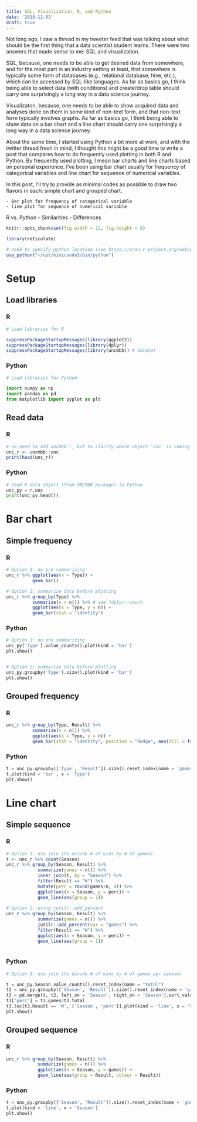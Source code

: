 ```yaml
---
title: SQL, Visualization, R, and Python
date: '2018-11-03'
draft: true
---
```


Not long ago, I saw a thread in my tweeter feed that was talking about what should be the first thing that a data scientist student learns. There were two answers that made sense to me: SQL and visualization. 

SQL, because, one needs to be able to get desired data from somewhere, and for the most part in an industry setting at least, that somewhere is typically some form of databases (e.g., relational database, hive, etc.), which can be accessed by SQL-like languages. As far as basics go, I think being able to select data (with conditions) and create/drop table should carry one surprisingly a long way in a data science journey.

Visualizaton, because, one needs to be able to show acquired data and analyses done on them in some kind of non-text form, and that non-text form typically involves graphs. As far as basics go, I think being able to show data on a bar chart and a line chart should carry one surprisingly a long way in a data science journey.

About the same time, I started using Python a bit more at work, and with the twitter thread fresh in mind, I thought this might be a good time to write a post that compares how to do frequently used plotting in both R and Python. By frequently used plotting, I mean bar charts and line charts based on personal experience. I've been using bar chart usually for frequency of categorical variables and line chart for sequence of numerical variables.  


In this post, I'll try to provide as minimal codes as possible to draw two flavors in each: simple chart and grouped chart. 

    - Bar plot for frequency of categorical variable
    - line plot for sequence of numerical variable

R vs. Python
    - Similarities
    - Differences
    
```r
knitr::opts_chunk$set(fig.width = 12, fig.height = 8)

library(reticulate)

# need to specify python location (see https://cran.r-project.org/web/packages/reticulate/vignettes/r_markdown.html)
use_python("~/opt/miniconda3/bin/python")

```

# Setup
## Load libraries
### R
```r
# Load libraries for R

suppressPackageStartupMessages(library(ggplot2))
suppressPackageStartupMessages(library(dplyr))
suppressPackageStartupMessages(library(uncmbb)) # dataset

```

### Python

```python

# Load libraries for Python

import numpy as np
import pandas as pd
from matplotlib import pyplot as plt
```

## Read data

### R

```r
# no need to add uncmbb::, but to clarify where object 'unc' is coming from
unc_r <- uncmbb::unc 
print(head(unc_r))

```

### Python

```python

# read R data object (from UNCMBB package) in Python
unc_py = r.unc
print(unc_py.head())

```


# Bar chart

## Simple frequency
### R
```r

# Option 1: no pre summarizing
unc_r %>% ggplot(aes(x = Type)) +
          geom_bar()

# Option 2: summarize data before plotting
unc_r %>% group_by(Type) %>%
          summarize(n = n()) %>% # see ?dplyr::count
          ggplot(aes(x = Type, y = n)) +
          geom_bar(stat = "identity")


```

### Python

```python
# Option 1: no pre summarizing
unc_py['Type'].value_counts().plot(kind = 'bar')
plt.show()


# Option 2: summarize data before plotting
unc_py.groupby('Type').size().plot(kind = 'bar')
plt.show()

```

## Grouped frequency
### R
```r
unc_r %>% group_by(Type, Result) %>%
          summarize(n = n()) %>%
          ggplot(aes(x = Type, y = n)) +
          geom_bar(stat = "identity", position = "dodge", aes(fill = factor(Result)))

```

### Python

```python
t = unc_py.groupby(['Type', 'Result']).size().reset_index(name = 'games').pivot(index = 'Type', columns = 'Result', values = 'games').reset_index()
t.plot(kind = 'bar', x = 'Type')
plt.show()
```


# Line chart
## Simple sequence
### R
```r
# Option 1: use join (to divide # of wins by # of games)
t <- unc_r %>% count(Season)
unc_r %>% group_by(Season, Result) %>%
            summarize(games = n()) %>%
            inner_join(t, by = "Season") %>%
            filter(Result == "W") %>%
            mutate(perc = round(games/n, 4)) %>%
            ggplot(aes(x = Season, y = perc)) + 
            geom_line(aes(group = 1))
    
# Option 2: using jutilr::add_percent
unc_r %>% group_by(Season, Result) %>%
            summarize(games = n()) %>%
            jutilr::add_percent(var = "games") %>% 
            filter(Result == "W") %>%
            ggplot(aes(x = Season, y = perc)) + 
            geom_line(aes(group = 1))
    
```

### Python

```python

# Option 1: use join (to divide # of wins by # of games per season)

t = unc_py.Season.value_counts().reset_index(name = "total")
t2 = unc_py.groupby(['Season', 'Result']).size().reset_index(name = 'games')
t3 = pd.merge(t, t2, left_on = 'Season', right_on = 'Season').sort_values('Season')
t3['perc'] = t3.games/t3.total
t3.loc[t3.Result == 'W', ['Season', 'perc']].plot(kind = 'line', x = 'Season', y = 'perc')
plt.show()


```


## Grouped sequence 
### R
```r
unc_r %>% group_by(Season, Result) %>%
            summarize(games = n()) %>%
            ggplot(aes(x = Season, y = games)) + 
            geom_line(aes(group = Result, colour = Result))

```

### Python

```python

t = unc_py.groupby(['Season', 'Result']).size().reset_index(name = 'games').pivot(index = 'Season', columns = 'Result', values = 'games').reset_index()
t.plot(kind = 'line', x = 'Season')
plt.show()


```
